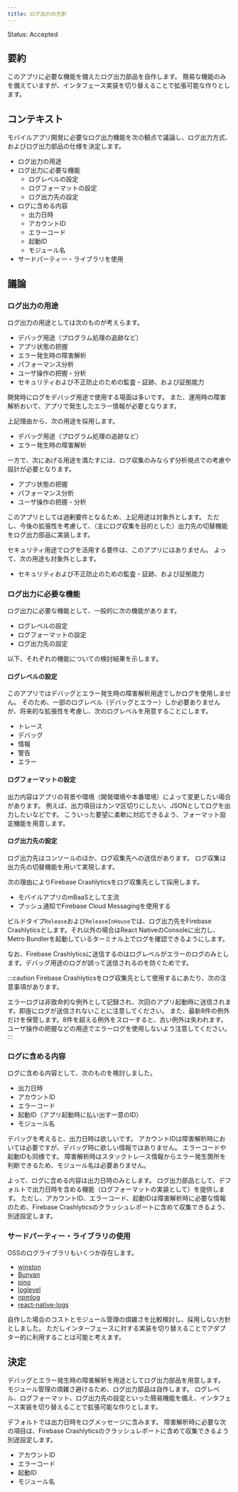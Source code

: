 ```yaml
---
title: ログ出力の方針
---
```


Status: Accepted

<!--
Proposed: 提案中
Accepted: 採用
Rejected: 却下
Superseded: 廃止
-->

## 要約

このアプリに必要な機能を備えたログ出力部品を自作します。
簡易な機能のみを備えていますが、インタフェース実装を切り替えることで拡張可能な作りとします。

## コンテキスト

モバイルアプリ開発に必要なログ出力機能を次の観点で議論し、ログ出力方式、およびログ出力部品の仕様を決定します。

- ログ出力の用途
- ログ出力に必要な機能
  - ログレベルの設定
  - ログフォーマットの設定
  - ログ出力先の設定
- ログに含める内容
  - 出力日時
  - アカウントID
  - エラーコード
  - 起動ID
  - モジュール名
- サードパーティー・ライブラリを使用

## 議論

### ログ出力の用途

ログ出力の用途としては次のものが考えらます。

- デバッグ用途（プログラム処理の追跡など）
- アプリ状態の把握
- エラー発生時の障害解析
- パフォーマンス分析
- ユーザ操作の把握・分析
- セキュリティおよび不正防止のための監査・証跡、および証拠能力

開発時にログをデバッグ用途で使用する場面は多いです。
また、運用時の障害解析おいて、アプリで発生したエラー情報が必要となります。

上記理由から、次の用途を採用します。

- デバッグ用途（プログラム処理の追跡など）
- エラー発生時の障害解析

一方で、次にあげる用途を満たすには、ログ収集のみならず分析視点での考慮や設計が必要となります。

- アプリ状態の把握
- パフォーマンス分析
- ユーザ操作の把握・分析

このアプリとしては過剰要件となるため、上記用途は対象外とします。
ただし、今後の拡張性を考慮して、（主にログ収集を目的とした）出力先の切替機能をログ出力部品に実装します。

セキュリティ用途でログを活用する要件は、このアプリにはありません。
よって、次の用途も対象外とします。

- セキュリティおよび不正防止のための監査・証跡、および証拠能力

### ログ出力に必要な機能

ログ出力に必要な機能として、一般的に次の機能があります。

- ログレベルの設定
- ログフォーマットの設定
- ログ出力先の設定

以下、それぞれの機能についての検討結果を示します。

#### ログレベルの設定

このアプリではデバッグとエラー発生時の障害解析用途でしかログを使用しません。
そのため、一部のログレベル（デバッグとエラー）しか必要ありませんが、将来的な拡張性を考慮し、次のログレベルを用意することにします。

- トレース
- デバッグ
- 情報
- 警告
- エラー

#### ログフォーマットの設定

出力内容はアプリの背景や環境（開発環境や本番環境）によって変更したい場合があります。
例えば、出力項目はカンマ区切りにしたい、JSONとしてログを出力したいなどです。
こういった要望に柔軟に対応できるよう、フォーマット設定機能を用意します。

#### ログ出力先の設定

ログ出力先はコンソールのほか、ログ収集先への送信があります。
ログ収集は出力先の切替機能を用いて実現します。

次の理由によりFirebase Crashlyticsをログ収集先として採用します。

- モバイルアプリのmBaaSとして主流
- プッシュ通知でFirebase Cloud Messagingを使用する

ビルドタイプ`Release`および`ReleaseInHouse`では、ログ出力先をFirebase Crashlyticsとします。それ以外の場合はReact NativeのConsoleに出力し、Metro Bundlerを起動しているターミナル上でログを確認できるようにします。

なお、Firebase Crashlyticsに送信するのはログレベルがエラーのログのみとします。デバッグ用途のログが誤って送信されるのを防ぐためです。

:::caution
Firebase Crashlyticsをログ収集先として使用するにあたり、次の注意事項があります。

エラーログは非致命的な例外として記録され、次回のアプリ起動時に送信されます。即座にログが送信されないことに注意してください。
また、最新8件の例外だけを保管します。8件を超える例外をスローすると、古い例外は失われます。ユーザ操作の把握などの用途でエラーログを使用しないよう注意してください。
:::

### ログに含める内容

ログに含める内容として、次のものを検討しました。

- 出力日時
- アカウントID
- エラーコード
- 起動ID（アプリ起動時に払い出す一意のID）
- モジュール名

デバッグを考えると、出力日時は欲しいです。
アカウントIDは障害解析時においては必要ですが、デバッグ時に欲しい情報ではありません。
エラーコードや起動IDも同様です。
障害解析時はスタックトレース情報からエラー発生箇所を判断できるため、モジュール名は必要ありません。

よって、ログに含める内容は出力日時のみとします。
ログ出力部品として、デフォルトで出力日時を含める機能（ログフォーマットの実装として）を提供します。
ただし、アカウントID、エラーコード、起動IDは障害解析時に必要な情報のため、Firebase Crashlyticsのクラッシュレポートに含めて収集できるよう、別途設定します。

### サードパーティー・ライブラリの使用

OSSのログライブラリもいくつか存在します。

- [winston](https://github.com/winstonjs/winston)
- [Bunyan](https://github.com/trentm/node-bunyan)
- [pino](https://github.com/pinojs/pino)
- [loglevel](https://github.com/pimterry/loglevel)
- [npmlog](https://github.com/npm/npmlog)
- [react-native-logs](https://github.com/onubo/react-native-logs)

自作した場合のコストとモジュール管理の煩雑さを比較検討し、採用しない方針としました。
ただしインターフェースに対する実装を切り替えることでアダプター的に利用することは可能と考えます。

## 決定

デバッグとエラー発生時の障害解析を用途としてログ出力部品を用意します。
モジュール管理の煩雑さ避けるため、ログ出力部品は自作します。
ログレベル、ログフォーマット、ログ出力先の設定といった簡易機能を備え、インタフェース実装を切り替えることで拡張可能な作りとします。

デフォルトでは出力日時をログメッセージに含みます。
障害解析時に必要な次の項目は、Firebase Crashlyticsのクラッシュレポートに含めて収集できるよう別途設定します。

- アカウントID
- エラーコード
- 起動ID
- モジュール名
